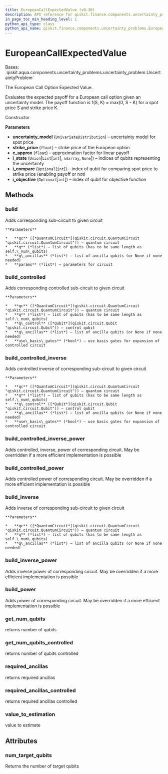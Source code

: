 ```yaml
---
title: EuropeanCallExpectedValue (v0.30)
description: API reference for qiskit.finance.components.uncertainty_problems.EuropeanCallExpectedValue in qiskit v0.30
in_page_toc_min_heading_level: 1
python_api_type: class
python_api_name: qiskit.finance.components.uncertainty_problems.EuropeanCallExpectedValue
---
```


# EuropeanCallExpectedValue

<Class id="qiskit.finance.components.uncertainty_problems.EuropeanCallExpectedValue" isDedicatedPage={true} github="https://github.com/qiskit-community/qiskit-aqua/tree/stable/0.9/qiskit/finance/components/uncertainty_problems/european_call_expected_value.py" signature="EuropeanCallExpectedValue(uncertainty_model, strike_price, c_approx, i_state=None, i_compare=None, i_objective=None)" modifiers="class">
  Bases: `qiskit.aqua.components.uncertainty_problems.uncertainty_problem.UncertaintyProblem`

  The European Call Option Expected Value.

  Evaluates the expected payoff for a European call option given an uncertainty model. The payoff function is f(S, K) = max(0, S - K) for a spot price S and strike price K.

  Constructor.

  **Parameters**

  *   **uncertainty\_model** (`UnivariateDistribution`) – uncertainty model for spot price
  *   **strike\_price** (`float`) – strike price of the European option
  *   **c\_approx** (`float`) – approximation factor for linear payoff
  *   **i\_state** (`Union`\[`List`\[`int`], `ndarray`, `None`]) – indices of qubits representing the uncertainty
  *   **i\_compare** (`Optional`\[`int`]) – index of qubit for comparing spot price to strike price (enabling payoff or not)
  *   **i\_objective** (`Optional`\[`int`]) – index of qubit for objective function

  ## Methods

  <span id="qiskit-finance-components-uncertainty-problems-europeancallexpectedvalue-build" />

  ### build

  <Function id="qiskit.finance.components.uncertainty_problems.EuropeanCallExpectedValue.build" signature="EuropeanCallExpectedValue.build(qc, q, q_ancillas=None, params=None)">
    Adds corresponding sub-circuit to given circuit

    **Parameters**

    *   **qc** ([*QuantumCircuit*](qiskit.circuit.QuantumCircuit "qiskit.circuit.QuantumCircuit")) – quantum circuit
    *   **q** (*list*) – list of qubits (has to be same length as self.\_num\_qubits)
    *   **q\_ancillas** (*list*) – list of ancilla qubits (or None if none needed)
    *   **params** (*list*) – parameters for circuit
  </Function>

  <span id="qiskit-finance-components-uncertainty-problems-europeancallexpectedvalue-build-controlled" />

  ### build\_controlled

  <Function id="qiskit.finance.components.uncertainty_problems.EuropeanCallExpectedValue.build_controlled" signature="EuropeanCallExpectedValue.build_controlled(qc, q, q_control, q_ancillas=None, use_basis_gates=True)">
    Adds corresponding controlled sub-circuit to given circuit

    **Parameters**

    *   **qc** ([*QuantumCircuit*](qiskit.circuit.QuantumCircuit "qiskit.circuit.QuantumCircuit")) – quantum circuit
    *   **q** (*list*) – list of qubits (has to be same length as self.\_num\_qubits)
    *   **q\_control** ([*Qubit*](qiskit.circuit.Qubit "qiskit.circuit.Qubit")) – control qubit
    *   **q\_ancillas** (*list*) – list of ancilla qubits (or None if none needed)
    *   **use\_basis\_gates** (*bool*) – use basis gates for expansion of controlled circuit
  </Function>

  <span id="qiskit-finance-components-uncertainty-problems-europeancallexpectedvalue-build-controlled-inverse" />

  ### build\_controlled\_inverse

  <Function id="qiskit.finance.components.uncertainty_problems.EuropeanCallExpectedValue.build_controlled_inverse" signature="EuropeanCallExpectedValue.build_controlled_inverse(qc, q, q_control, q_ancillas=None, use_basis_gates=True)">
    Adds controlled inverse of corresponding sub-circuit to given circuit

    **Parameters**

    *   **qc** ([*QuantumCircuit*](qiskit.circuit.QuantumCircuit "qiskit.circuit.QuantumCircuit")) – quantum circuit
    *   **q** (*list*) – list of qubits (has to be same length as self.\_num\_qubits)
    *   **q\_control** ([*Qubit*](qiskit.circuit.Qubit "qiskit.circuit.Qubit")) – control qubit
    *   **q\_ancillas** (*list*) – list of ancilla qubits (or None if none needed)
    *   **use\_basis\_gates** (*bool*) – use basis gates for expansion of controlled circuit
  </Function>

  <span id="qiskit-finance-components-uncertainty-problems-europeancallexpectedvalue-build-controlled-inverse-power" />

  ### build\_controlled\_inverse\_power

  <Function id="qiskit.finance.components.uncertainty_problems.EuropeanCallExpectedValue.build_controlled_inverse_power" signature="EuropeanCallExpectedValue.build_controlled_inverse_power(qc, q, q_control, power, q_ancillas=None, use_basis_gates=True)">
    Adds controlled, inverse, power of corresponding circuit. May be overridden if a more efficient implementation is possible
  </Function>

  <span id="qiskit-finance-components-uncertainty-problems-europeancallexpectedvalue-build-controlled-power" />

  ### build\_controlled\_power

  <Function id="qiskit.finance.components.uncertainty_problems.EuropeanCallExpectedValue.build_controlled_power" signature="EuropeanCallExpectedValue.build_controlled_power(qc, q, q_control, power, q_ancillas=None, use_basis_gates=True)">
    Adds controlled power of corresponding circuit. May be overridden if a more efficient implementation is possible
  </Function>

  <span id="qiskit-finance-components-uncertainty-problems-europeancallexpectedvalue-build-inverse" />

  ### build\_inverse

  <Function id="qiskit.finance.components.uncertainty_problems.EuropeanCallExpectedValue.build_inverse" signature="EuropeanCallExpectedValue.build_inverse(qc, q, q_ancillas=None)">
    Adds inverse of corresponding sub-circuit to given circuit

    **Parameters**

    *   **qc** ([*QuantumCircuit*](qiskit.circuit.QuantumCircuit "qiskit.circuit.QuantumCircuit")) – quantum circuit
    *   **q** (*list*) – list of qubits (has to be same length as self.\_num\_qubits)
    *   **q\_ancillas** (*list*) – list of ancilla qubits (or None if none needed)
  </Function>

  <span id="qiskit-finance-components-uncertainty-problems-europeancallexpectedvalue-build-inverse-power" />

  ### build\_inverse\_power

  <Function id="qiskit.finance.components.uncertainty_problems.EuropeanCallExpectedValue.build_inverse_power" signature="EuropeanCallExpectedValue.build_inverse_power(qc, q, power, q_ancillas=None)">
    Adds inverse power of corresponding circuit. May be overridden if a more efficient implementation is possible
  </Function>

  <span id="qiskit-finance-components-uncertainty-problems-europeancallexpectedvalue-build-power" />

  ### build\_power

  <Function id="qiskit.finance.components.uncertainty_problems.EuropeanCallExpectedValue.build_power" signature="EuropeanCallExpectedValue.build_power(qc, q, power, q_ancillas=None)">
    Adds power of corresponding circuit. May be overridden if a more efficient implementation is possible
  </Function>

  <span id="qiskit-finance-components-uncertainty-problems-europeancallexpectedvalue-get-num-qubits" />

  ### get\_num\_qubits

  <Function id="qiskit.finance.components.uncertainty_problems.EuropeanCallExpectedValue.get_num_qubits" signature="EuropeanCallExpectedValue.get_num_qubits()">
    returns number of qubits
  </Function>

  <span id="qiskit-finance-components-uncertainty-problems-europeancallexpectedvalue-get-num-qubits-controlled" />

  ### get\_num\_qubits\_controlled

  <Function id="qiskit.finance.components.uncertainty_problems.EuropeanCallExpectedValue.get_num_qubits_controlled" signature="EuropeanCallExpectedValue.get_num_qubits_controlled()">
    returns number of qubits controlled
  </Function>

  <span id="qiskit-finance-components-uncertainty-problems-europeancallexpectedvalue-required-ancillas" />

  ### required\_ancillas

  <Function id="qiskit.finance.components.uncertainty_problems.EuropeanCallExpectedValue.required_ancillas" signature="EuropeanCallExpectedValue.required_ancillas()">
    returns required ancillas
  </Function>

  <span id="qiskit-finance-components-uncertainty-problems-europeancallexpectedvalue-required-ancillas-controlled" />

  ### required\_ancillas\_controlled

  <Function id="qiskit.finance.components.uncertainty_problems.EuropeanCallExpectedValue.required_ancillas_controlled" signature="EuropeanCallExpectedValue.required_ancillas_controlled()">
    returns required ancillas controlled
  </Function>

  <span id="qiskit-finance-components-uncertainty-problems-europeancallexpectedvalue-value-to-estimation" />

  ### value\_to\_estimation

  <Function id="qiskit.finance.components.uncertainty_problems.EuropeanCallExpectedValue.value_to_estimation" signature="EuropeanCallExpectedValue.value_to_estimation(value)">
    value to estimate
  </Function>

  ## Attributes

  ### num\_target\_qubits

  <Attribute id="qiskit.finance.components.uncertainty_problems.EuropeanCallExpectedValue.num_target_qubits">
    Returns the number of target qubits
  </Attribute>
</Class>

